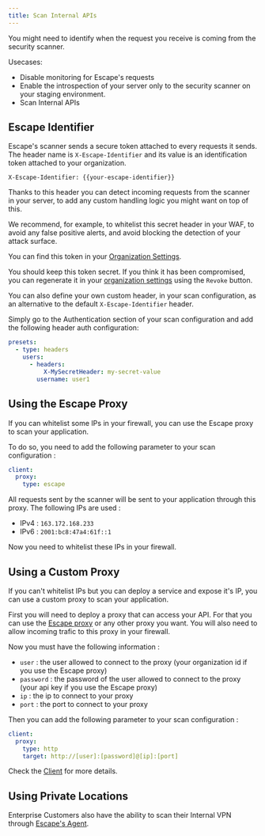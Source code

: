 ```yaml
---
title: Scan Internal APIs
---
```


You might need to identify when the request you receive is coming from the security scanner.

Usecases:

- Disable monitoring for Escape's requests
- Enable the introspection of your server only to the security scanner on your staging environment.
- Scan Internal APIs

## Escape Identifier

Escape's scanner sends a secure token attached to every requests it sends. The header name is `X-Escape-Identifier` and its value is an identification token attached to your organization.

```http
X-Escape-Identifier: {{your-escape-identifier}}
```

Thanks to this header you can detect incoming requests from the scanner in your server, to add any custom handling logic you might want on top of this.

We recommend, for example, to whitelist this secret header in your WAF, to avoid any false positive alerts, and avoid blocking the detection of your attack surface.

You can find this token in your [Organization Settings](https://app.escape.tech/organization/network/).

You should keep this token secret. If you think it has been compromised, you can regenerate it in your [organization settings](https://app.escape.tech/organization/network/) using the `Revoke` button.

You can also define your own custom header, in your scan configuration, as an alternative to the default `X-Escape-Identifier` header.

Simply go to the Authentication section of your scan configuration and add the following header auth configuration:

```yaml
presets:
  - type: headers
    users:
      - headers:
          X-MySecretHeader: my-secret-value
        username: user1
```

## Using the Escape Proxy

If you can whitelist some IPs in your firewall, you can use the Escape proxy to scan your application.

To do so, you need to add the following parameter to your scan configuration :

```yaml
client:
  proxy:
    type: escape
```

All requests sent by the scanner will be sent to your application through this proxy. The following IPs are used :

- IPv4 : `163.172.168.233`
- IPv6 : `2001:bc8:47a4:61f::1`

Now you need to whitelist these IPs in your firewall.

## Using a Custom Proxy

If you can't whitelist IPs but you can deploy a service and expose it's IP, you can use a custom proxy to scan your application.

First you will need to deploy a proxy that can access your API.
For that you can use the [Escape proxy](https://github.com/Escape-Technologies/proxy) or any other proxy you want.
You will also need to allow incoming trafic to this proxy in your firewall.

Now you must have the following information :

- `user` : the user allowed to connect to the proxy (your organization id if you use the Escape proxy)
- `password` : the password of the user allowed to connect to the proxy (your api key if you use the Escape proxy)
- `ip` : the ip to connect to your proxy
- `port` : the port to connect to your proxy

Then you can add the following parameter to your scan configuration :

```yaml
client:
  proxy:
    type: http
    target: http://[user]:[password]@[ip]:[port]
```

Check the [Client](https://docs.escape.tech/advanced-usage/parameters-reference#client) for more details.

## Using Private Locations

Enterprise Customers also have the ability to scan their Internal VPN through [Escape's Agent](/platform/enterprise/private-location).
